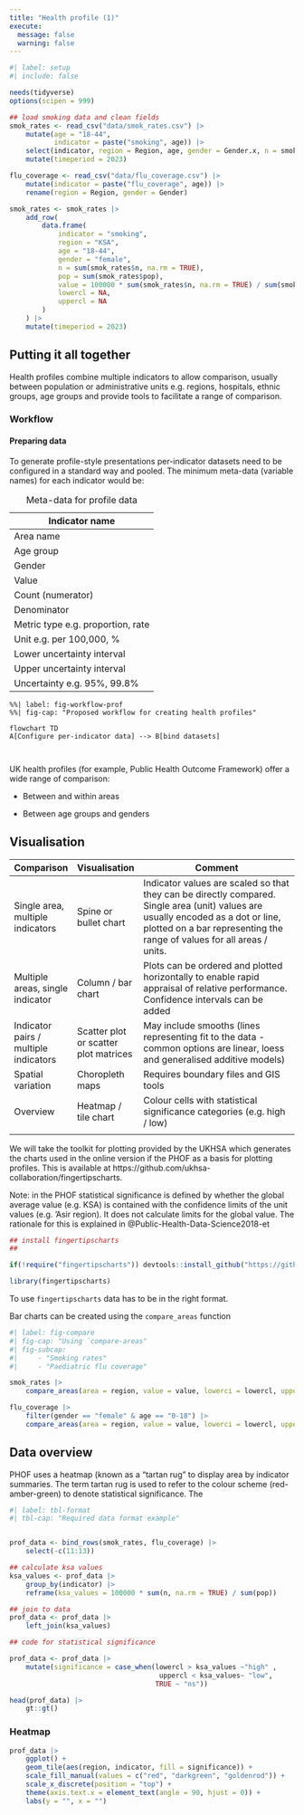 ```yaml
---
title: "Health profile (1)"
execute: 
  message: false
  warning: false
---
```


```r
#| label: setup
#| include: false

needs(tidyverse)
options(scipen = 999)

## load smoking data and clean fields
smok_rates <- read_csv("data/smok_rates.csv") |>
    mutate(age = "18-44", 
           indicator = paste("smoking", age)) |>
    select(indicator, region = Region, age, gender = Gender.x, n = smokers, pop = sumpops, value, lowercl, uppercl) |> mutate(gender = recode(gender, "Female" = "female")) |>
    mutate(timeperiod = 2023)

flu_coverage <- read_csv("data/flu_coverage.csv") |>
    mutate(indicator = paste("flu_coverage", age)) |>
    rename(region = Region, gender = Gender)

smok_rates <- smok_rates |>
    add_row(
        data.frame(
            indicator = "smoking", 
            region = "KSA", 
            age = "18-44",
            gender = "female", 
            n = sum(smok_rates$n, na.rm = TRUE), 
            pop = sum(smok_rates$pop),
            value = 100000 * sum(smok_rates$n, na.rm = TRUE) / sum(smok_rates$pop),
            lowercl = NA, 
            uppercl = NA
        )
    ) |>
    mutate(timeperiod = 2023) 

```

## Putting it all together

Health profiles combine multiple indicators to allow comparison, usually between population or administrative units e.g. regions, hospitals, ethnic groups, age groups and provide tools to facilitate a range of comparison.

### Workflow

#### Preparing data

To generate profile-style presentations per-indicator datasets need to be configured in a standard way and pooled. The minimum meta-data (variable names) for each indicator would be:

| Indicator name                    |
|-----------------------------------|
| Area name                         |
| Age group                         |
| Gender                            |
| Value                             |
| Count (numerator)                 |
| Denominator                       |
| Metric type e.g. proportion, rate |
| Unit e.g. per 100,000, %          |
| Lower uncertainty interval        |
| Upper uncertainty interval        |
| Uncertainty e.g. 95%, 99.8%       |

: Meta-data for profile data

```mermaid
%%| label: fig-workflow-prof
%%| fig-cap: "Proposed workflow for creating health profiles"

flowchart TD
A[Configure per-indicator data] --> B[bind datasets]



```

UK health profiles (for example, Public Health Outcome Framework) offer a wide range of comparison:

-   Between and within areas

-   Between age groups and genders

## Visualisation

| Comparison                            | Visualisation                         | Comment                                                                                                                                                                                                     |
|---------------|---------------|------------------------------------------|
| Single area, multiple indicators      | Spine or bullet chart                 | Indicator values are scaled so that they can be directly compared. Single area (unit) values are usually encoded as a dot or line, plotted on a bar representing the range of values for all areas / units. |
| Multiple areas, single indicator      | Column / bar chart                    | Plots can be ordered and plotted horizontally to enable rapid appraisal of relative performance. Confidence intervals can be added                                                                          |
| Indicator pairs / multiple indicators | Scatter plot or scatter plot matrices | May include smooths (lines representing fit to the data - common options are linear, loess and generalised additive models)                                                                                 |
| Spatial variation                     | Choropleth maps                       | Requires boundary files and GIS tools                                                                                                                                                                       |
| Overview                              | Heatmap / tile chart                  | Colour cells with statistical significance categories (e.g. high / low)                                                                                                                                     |
|                                       |                                       |                                                                                                                                                                                                             |

We will take the toolkit for plotting provided by the UKHSA which generates the charts used in the online version if the PHOF as a basis for plotting profiles. This is available at https://github.com/ukhsa-collaboration/fingertipscharts.

Note: in the PHOF statistical significance is defined by whether the global average value (e.g. KSA) is contained with the confidence limits of the unit values (e.g. 'Asir region). It does not calculate limits for the global value. The rationale for this is explained in @Public-Health-Data-Science2018-et

```r
## install fingertipscharts
## 

if(!require("fingertipscharts")) devtools::install_github("https://github.com/ukhsa-collaboration/fingertipscharts", force = TRUE)

library(fingertipscharts)

```

To use `fingertipscharts` data has to be in the right format.

Bar charts can be created using the `compare_areas` function

```r
#| label: fig-compare
#| fig-cap: "Using `compare-areas"
#| fig-subcap: 
#|     - "Smoking rates"
#|     - "Paediatric flu coverage"

smok_rates |>
    compare_areas(area = region, value = value, lowerci = lowercl, upperci = uppercl, title = "Rate of attendance at smoking clinics 18-44: F")

flu_coverage |>
    filter(gender == "female" & age == "0-18") |>
    compare_areas(area = region, value = value, lowerci = lowercl, upperci = uppercl, fill = gender, title = "Flu vaccination coverage 0-18; F")

```

## Data overview

PHOF uses a heatmap (known as a "tartan rug" to display area by indicator summaries. The term tartan rug is used to refer to the colour scheme (red-amber-green) to denote statistical significance. The

```r
#| label: tbl-format
#| tbl-cap: "Required data format example"


prof_data <- bind_rows(smok_rates, flu_coverage) |>
    select(-c(11:13)) 

## calculate ksa values
ksa_values <- prof_data |>
    group_by(indicator) |>
    reframe(ksa_values = 100000 * sum(n, na.rm = TRUE) / sum(pop))

## join to data
prof_data <- prof_data |>
    left_join(ksa_values)

## code for statistical significance

prof_data <- prof_data |>
    mutate(significance = case_when(lowercl > ksa_values ~"high" ,
                                     uppercl < ksa_values~ "low",
                                    TRUE ~ "ns"))

head(prof_data) |>
    gt::gt()

```

### Heatmap

```r

prof_data |>
    ggplot() +
    geom_tile(aes(region, indicator, fill = significance)) +
    scale_fill_manual(values = c("red", "darkgreen", "goldenrod")) +
    scale_x_discrete(position = "top") +
    theme(axis.text.x = element_text(angle = 90, hjust = 0)) +
    labs(y = "", x = "")
    

```

### 
